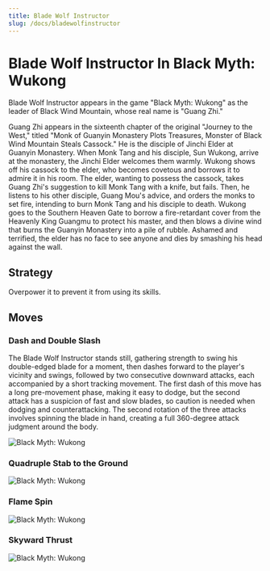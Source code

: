```yaml
---
title: Blade Wolf Instructor
slug: /docs/bladewolfinstructor
---
```


# Blade Wolf Instructor In Black Myth: Wukong

Blade Wolf Instructor appears in the game "Black Myth: Wukong" as the leader of Black Wind Mountain, whose real name is "Guang Zhi."

Guang Zhi appears in the sixteenth chapter of the original "Journey to the West," titled "Monk of Guanyin Monastery Plots Treasures, Monster of Black Wind Mountain Steals Cassock." He is the disciple of Jinchi Elder at Guanyin Monastery. When Monk Tang and his disciple, Sun Wukong, arrive at the monastery, the Jinchi Elder welcomes them warmly. Wukong shows off his cassock to the elder, who becomes covetous and borrows it to admire it in his room. The elder, wanting to possess the cassock, takes Guang Zhi's suggestion to kill Monk Tang with a knife, but fails. Then, he listens to his other disciple, Guang Mou's advice, and orders the monks to set fire, intending to burn Monk Tang and his disciple to death. Wukong goes to the Southern Heaven Gate to borrow a fire-retardant cover from the Heavenly King Guangmu to protect his master, and then blows a divine wind that burns the Guanyin Monastery into a pile of rubble. Ashamed and terrified, the elder has no face to see anyone and dies by smashing his head against the wall.

## Strategy

Overpower it to prevent it from using its skills.

## Moves

### Dash and Double Slash

The Blade Wolf Instructor stands still, gathering strength to swing his double-edged blade for a moment, then dashes forward to the player's vicinity and swings, followed by two consecutive downward attacks, each accompanied by a short tracking movement. The first dash of this move has a long pre-movement phase, making it easy to dodge, but the second attack has a suspicion of fast and slow blades, so caution is needed when dodging and counterattacking. The second rotation of the three attacks involves spinning the blade in hand, creating a full 360-degree attack judgment around the body.

<img src="/img/bosses/dlcclp.gif" alt="Black Myth: Wukong"/>

### Quadruple Stab to the Ground

<img src="/img/bosses/gzslcd.gif" alt="Black Myth: Wukong"/>

### Flame Spin

<img src="/img/bosses/gzhyxz.gif" alt="Black Myth: Wukong"/>

### Skyward Thrust

<img src="/img/bosses/gzfttc.gif" alt="Black Myth: Wukong"/>